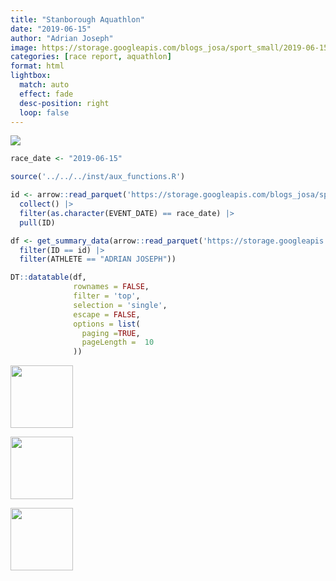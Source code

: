 ```yaml
---
title: "Stanborough Aquathlon"
date: "2019-06-15"
author: "Adrian Joseph"
image: https://storage.googleapis.com/blogs_josa/sport_small/2019-06-15_STANBOROUGH_AQUATHLON/img/00.png
categories: [race report, aquathlon]
format: html
lightbox:
  match: auto
  effect: fade
  desc-position: right
  loop: false
---
```

![](https://storage.googleapis.com/blogs_josa/sport_small/2019-06-15_STANBOROUGH_AQUATHLON/img/00.png)

```r
race_date <- "2019-06-15"

source('../../../inst/aux_functions.R')

id <- arrow::read_parquet('https://storage.googleapis.com/blogs_josa/sport/parquets/main_dataset.parquet') |>
  collect() |>
  filter(as.character(EVENT_DATE) == race_date) |>
  pull(ID)

df <- get_summary_data(arrow::read_parquet('https://storage.googleapis.com/blogs_josa/sport/parquets/all_results.parquet') |>
  filter(ID == id) |>
  filter(ATHLETE == "ADRIAN JOSEPH"))

DT::datatable(df,
              rownames = FALSE,
              filter = 'top',
              selection = 'single',
              escape = FALSE,
              options = list(
                paging =TRUE,
                pageLength =  10
              ))
```

::: {layout-ncol=4}
![](https://storage.googleapis.com/blogs_josa/sport_small/2019-06-15_STANBOROUGH_AQUATHLON/img/00.png){ width="100" group="hi" }

![](https://storage.googleapis.com/blogs_josa/sport_small/2019-06-15_STANBOROUGH_AQUATHLON/img/01.png){ width="100" group="hi" }

![](https://storage.googleapis.com/blogs_josa/sport_small/2019-06-15_STANBOROUGH_AQUATHLON/img/02.png){ width="100" group="hi" }


:::
